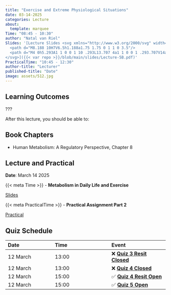```yaml
---
title: "Exercise and Extreme Physiological Situations"
date: 03-14-2025
categories: Lecture
about:
  template: marquee
Time: "08:45 - 10:30"
author: "Natal van Riel"
Slides: '[Lecture Slides <svg xmlns="http://www.w3.org/2000/svg" width="16" height="16" fill="currentColor" class="bi bi-file-earmark-ppt-fill" viewBox="0 0 16 16">
  <path d="M8.188 10H7V6.5h1.188a1.75 1.75 0 1 1 0 3.5"/>
  <path d="M4 0h5.293A1 1 0 0 1 10 .293L13.707 4a1 1 0 0 1 .293.707V14a2 2 0 0 1-2 2H4a2 2 0 0 1-2-2V2a2 2 0 0 1 2-2m5.5 1.5v2a1 1 0 0 0 1 1h2zM7 5.5a1 1 0 0 0-1 1V13a.5.5 0 0 0 1 0v-2h1.188a2.75 2.75 0 0 0 0-5.5z"/>
</svg>]({{< var repo >}}/blob/main/slides/Lecture-5B.pdf)'
PracticalTime: "10:45 - 12:30"
author-title: "Lecturer"
published-title: "Date"
image: assets/512.jpg
---
```


## Learning Outcomes

::: {.callout-important title="Principal Learning Outcome 1"}
???
:::

After this lecture, you should be able to:


## Book Chapters

- Human Metabolism: A Regulatory Perspective, Chapter 8

## Lecture and Practical
**Date**: March 14 2025

::: slide-deck
{{< meta Time >}} - **Metabolism in Daily Life and Exercise**

::: slides
[Slides]({{< var repository >}}/blob/main/8bm050/slides/Lecture-5B.pdf)
:::
:::

::: application-exercise
{{< meta PracticalTime >}} - **Practical Assignment Part 2**

::: source
[Practical](https://canvas.tue.nl)
:::
:::

## Quiz Schedule

|Date | Time  | Event |
|:----|:-----|:-----|
12 March | 13:00 |  ❌ [**Quiz 3 Resit Closed**](https://canvas.tue.nl) |
12 March | 13:00 |  ❌ [**Quiz 4 Closed**](https://canvas.tue.nl) |
12 March | 15:00 |  ✅ [**Quiz 4 Resit Open**](https://canvas.tue.nl) |
12 March | 15:00 |  ✅ [**Quiz 5 Open**](https://canvas.tue.nl) |